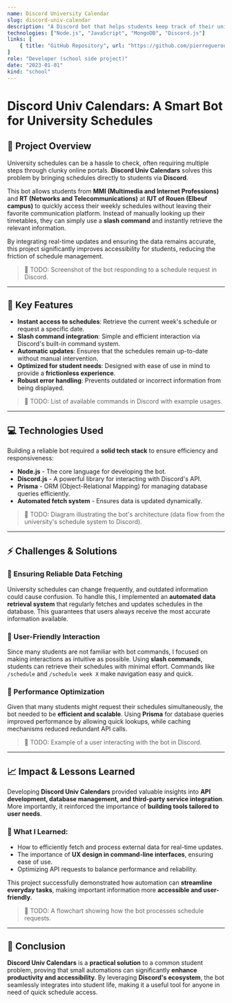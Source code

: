 ```yaml
---
name: Discord University Calendar
slug: discord-univ-calendar
description: "A Discord bot that helps students keep track of their university schedule, assignments, and exams. Built with Node.js, Discord.js, and MongoDB."
technologies: ["Node.js", "JavaScript", "MongoDB", "Discord.js"]
links: [
    { title: "GitHub Repository", url: "https://github.com/pierregueroult/discord-univ-calendars" }
]
role: "Developer (school side project)"
date: "2023-01-01"
kind: "school"
---
```



# Discord Univ Calendars: A Smart Bot for University Schedules 

<NoTranslation />

## 📌 Project Overview  

University schedules can be a hassle to check, often requiring multiple steps through clunky online portals. **Discord Univ Calendars** solves this problem by bringing schedules directly to students via **Discord**.  

This bot allows students from **MMI (Multimedia and Internet Professions)** and **RT (Networks and Telecommunications)** at **IUT of Rouen (Elbeuf campus)** to quickly access their weekly schedules without leaving their favorite communication platform. Instead of manually looking up their timetables, they can simply use a **slash command** and instantly retrieve the relevant information.  

By integrating real-time updates and ensuring the data remains accurate, this project significantly improves accessibility for students, reducing the friction of schedule management.  

> 📌 TODO: Screenshot of the bot responding to a schedule request in Discord.  

---  

## 🔧 Key Features  

- **Instant access to schedules**: Retrieve the current week's schedule or request a specific date.  
- **Slash command integration**: Simple and efficient interaction via Discord's built-in command system.  
- **Automatic updates**: Ensures that the schedules remain up-to-date without manual intervention.  
- **Optimized for student needs**: Designed with ease of use in mind to provide a **frictionless experience**.  
- **Robust error handling**: Prevents outdated or incorrect information from being displayed.  

> 📌 TODO: List of available commands in Discord with example usages.  

---  

## 💻 Technologies Used  

Building a reliable bot required a **solid tech stack** to ensure efficiency and responsiveness:  

- **Node.js** - The core language for developing the bot.  
- **Discord.js** - A powerful library for interacting with Discord's API.  
- **Prisma** - ORM (Object-Relational Mapping) for managing database queries efficiently.  
- **Automated fetch system** - Ensures data is updated dynamically.  

> 📌 TODO: Diagram illustrating the bot's architecture (data flow from the university's schedule system to Discord).  

---  

## ⚡ Challenges & Solutions  

### 🔹 Ensuring Reliable Data Fetching  

University schedules can change frequently, and outdated information could cause confusion. To handle this, I implemented an **automated data retrieval system** that regularly fetches and updates schedules in the database. This guarantees that users always receive the most accurate information available.  

### 🔹 User-Friendly Interaction  

Since many students are not familiar with bot commands, I focused on making interactions as intuitive as possible. Using **slash commands**, students can retrieve their schedules with minimal effort. Commands like `/schedule` and `/schedule week X` make navigation easy and quick.  

### 🔹 Performance Optimization  

Given that many students might request their schedules simultaneously, the bot needed to be **efficient and scalable**. Using **Prisma** for database queries improved performance by allowing quick lookups, while caching mechanisms reduced redundant API calls.  

> 📌 TODO: Example of a user interacting with the bot in Discord.  

---  

## 📈 Impact & Lessons Learned  

Developing **Discord Univ Calendars** provided valuable insights into **API development, database management, and third-party service integration**. More importantly, it reinforced the importance of **building tools tailored to user needs**.  

### 🚀 What I Learned:  
- How to efficiently fetch and process external data for real-time updates.  
- The importance of **UX design in command-line interfaces**, ensuring ease of use.  
- Optimizing API requests to balance performance and reliability.  

This project successfully demonstrated how automation can **streamline everyday tasks**, making important information more **accessible and user-friendly**.  

> 📌 TODO: A flowchart showing how the bot processes schedule requests.  

---  

## 🎯 Conclusion  

**Discord Univ Calendars** is a **practical solution** to a common student problem, proving that small automations can significantly **enhance productivity and accessibility**. By leveraging **Discord's ecosystem**, the bot seamlessly integrates into student life, making it a useful tool for anyone in need of quick schedule access.  
